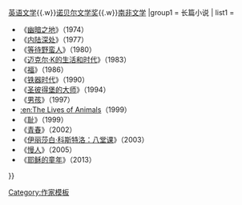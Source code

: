 {{Navbox
|title= 约翰·马克斯韦尔·库切作品
|name= 约翰·马克斯韦尔·库切作品
|image     = [[File:J.M. Coetzee.JPG|100px]]
|imageleft = 
| state     = {{{state|expanded}}}
| listclass = hlist
|above= 相关：[[约翰·马克斯韦尔·库切]]{{.w}}[[英语文学]]{{.w}}[[诺贝尔文学奖]]{{.w}}[[南非文学]]
|group1 = 长篇小说
| list1 =
*《[[幽暗之地]]》（1974）
*《[[内陆深处]]》（1977）
*《[[等待野蛮人]]》（1980）
*《[[迈克尔·K的生活和时代]]》（1983）
*《[[福 (长篇小说)|福]]》（1986）
*《[[铁器时代 (长篇小说)|铁器时代]]》（1990）
*《[[圣彼得堡的大师]]》（1994）
*《[[男孩 (长篇小说)|男孩]]》（1997）
* [[:en:The Lives of Animals]]（1999）
*《[[耻 (长篇小说)|耻]]》（1999）
*《[[青春 (长篇小说)|青春]]》（2002）
*《[[伊丽莎白·科斯特洛：八堂课]]》（2003）
*《[[慢人]]》（2005）
*《[[耶稣的童年]]》（2013）

}}<noinclude>
{{collapsible option}}
{{DEFAULTSORT:Coetzee, J. M.}}
[[Category:作家模板]]
</noinclude>